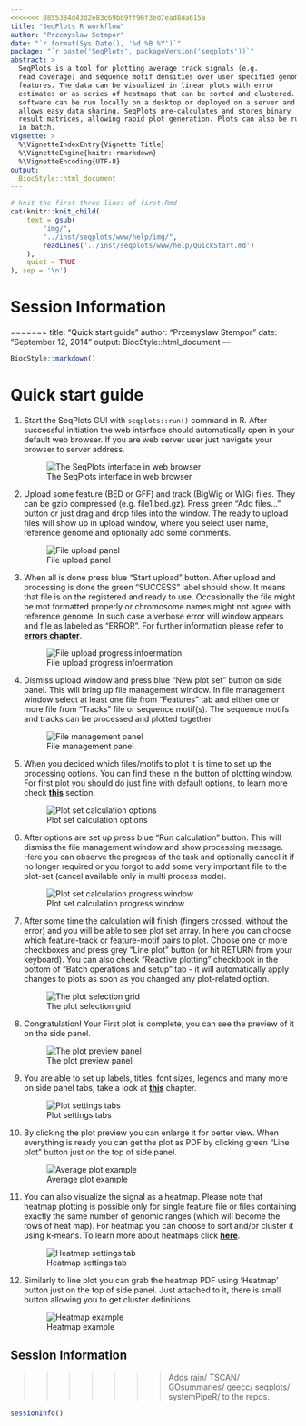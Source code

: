 ```yaml
---
<<<<<<< 0855384d43d2e83c69bb9ff96f3ed7ead8da615a
title: "SeqPlots R workflow"
author: "Przemyslaw Setmpor"
date: "`r format(Sys.Date(), '%d %B %Y')`"
package: "`r paste('SeqPlots', packageVersion('seqplots'))`"
abstract: >
  SeqPlots is a tool for plotting average track signals (e.g.
  read coverage) and sequence motif densities over user specified genomic
  features. The data can be visualized in linear plots with error
  estimates or as series of heatmaps that can be sorted and clustered. The
  software can be run locally on a desktop or deployed on a server and
  allows easy data sharing. SeqPlots pre-calculates and stores binary
  result matrices, allowing rapid plot generation. Plots can also be run
  in batch.
vignette: >
  %\VignetteIndexEntry{Vignette Title}
  %\VignetteEngine{knitr::rmarkdown}
  %\VignetteEncoding{UTF-8}
output: 
  BiocStyle::html_document
---
```



```r
# knit the first three lines of first.Rmd
cat(knitr::knit_child(
    text = gsub(
        "img/",
        "../inst/seqplots/www/help/img/",
        readLines('../inst/seqplots/www/help/QuickStart.md')
    ),
    quiet = TRUE
), sep = '\n')
```


Session Information
===================
=======
title: "Quick start guide"
author: "Przemyslaw Stempor"
date: "September 12, 2014"
output:
  BiocStyle::html_document
---

<!-- 
%\VignetteIndexEntry{SeqPlots GUI QuickStart}
%\VignetteEngine{knitr::knitr}
-->


```r
BiocStyle::markdown()
```


Quick start guide
=================

1. Start the SeqPlots GUI with `seqplots::run()` command in R. After successful initiation the web interface should automatically open in your default web browser. If you are web server user just navigate your browser to server address.

    ![The SeqPlots interface in web browser](../inst/seqplots/www/help/img/01_QuickStart/01_QuickStart_01.png)

2. Upload some feature (BED or GFF) and track (BigWig or WIG) files. They can be gzip compressed (e.g. file1.bed.gz). Press green "Add files..." button or just drag and drop files into the window. The ready to upload files will show up in upload window, where you select user name, reference genome and optionally add some comments.

    ![File upload panel](../inst/seqplots/www/help/img/01_QuickStart/01_QuickStart_02.png)

3. When all is done press blue "Start upload" button. After upload and processing is done the green "SUCCESS" label should show. It means that file is on the registered and ready to use. Occasionally the file might be mot formatted properly or chromosome names might not agree with reference genome. In such case a verbose error will window appears and file as labeled as "ERROR". For further information please refer to [**errors chapter**](SeqPlotsGUI.html#Errors).
    
    ![File upload progress infoermation](../inst/seqplots/www/help/img/01_QuickStart/01_QuickStart_03.png) 


4. Dismiss upload window and press blue "New plot set" button on side panel. This will bring up file management window. In file management window select at least one file from "Features" tab and either one or more file from "Tracks" file or sequence motif(s). The sequence motifs and tracks can be processed and plotted together.
    
    ![File management panel](../inst/seqplots/www/help/img/01_QuickStart/01_QuickStart_04.png) 


5. When you decided which files/motifs to plot it is time to set up the processing options. You can find these in the button of plotting window. For first plot you should do just fine with default options, to learn more check [**this**](SeqPlotsGUI.html) section.
    
    ![Plot set calculation options](../inst/seqplots/www/help/img/01_QuickStart/01_QuickStart_05.png)


6. After options are set up press blue "Run calculation" button. This will dismiss the file management window and show processing message. Here you can observe the progress of the task and optionally cancel it if no longer required or you forgot to add some very important file to the plot-set (cancel available only in multi process mode).
    
    ![Plot set calculation progress window](../inst/seqplots/www/help/img/01_QuickStart/01_QuickStart_06.png)


7. After some time the calculation will finish (fingers crossed, without the error) and you will be able to see plot set array. In here you can choose which feature-track or feature-motif pairs to plot. Choose one or more checkboxes and press grey "Line plot" button (or hit RETURN from your keyboard). You can also check "Reactive plotting" checkbook in the bottom of "Batch operations and setup" tab - it will automatically apply changes to plots as soon as you changed any plot-related option.
    
    ![The plot selection grid](../inst/seqplots/www/help/img/01_QuickStart/01_QuickStart_07.png)


8. Congratulation! Your First plot is complete, you can see the preview of it on the side panel.
    
    ![The plot preview panel](../inst/seqplots/www/help/img/01_QuickStart/01_QuickStart_08.png)


9. You are able to set up labels, titles, font sizes, legends and many more on side panel tabs, take a look at [**this**](SeqPlotsGUI.html#Plotting) chapter.
    
    ![Plot settings tabs](../inst/seqplots/www/help/img/01_QuickStart/01_QuickStart_09.png)

10. By clicking the plot preview you can enlarge it for better view. When everything is ready you can get the plot as PDF by clicking green "Line plot" button just on the top of side panel.

    ![Average plot example](../inst/seqplots/www/help/img/01_QuickStart/01_QuickStart_10.png)


11. You can also visualize the signal as a heatmap. Please note that heatmap plotting is possible only for single feature file or files containing exactly the same number of genomic ranges (which will become the rows of heat map). For heatmap you can choose to sort and/or cluster it using k-means. To learn more about heatmaps click [**here**](SeqPlotsGUI.html).
    
    ![Heatmap settings tab](../inst/seqplots/www/help/img/01_QuickStart/01_QuickStart_11.png)

12. Similarly to line plot you can grab the heatmap PDF using 'Heatmap' button just on the top of side panel.
Just attached to it, there is small button allowing you to get cluster definitions.

    ![Heatmap example](../inst/seqplots/www/help/img/01_QuickStart/01_QuickStart_12.png)


Session Information
-------------------
>>>>>>> Adds rain/ TSCAN/ GOsummaries/ geecc/ seqplots/ systemPipeR/ to the repos.
```r
sessionInfo()
```
